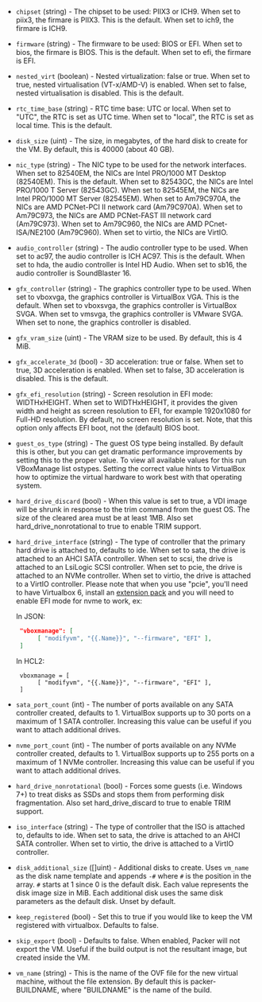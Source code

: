 <!-- Code generated from the comments of the Config struct in builder/virtualbox/iso/builder.go; DO NOT EDIT MANUALLY -->

- `chipset` (string) - The chipset to be used: PIIX3 or ICH9.
  When set to piix3, the firmare is PIIX3. This is the default.
  When set to ich9, the firmare is ICH9.

- `firmware` (string) - The firmware to be used: BIOS or EFI.
  When set to bios, the firmare is BIOS. This is the default.
  When set to efi, the firmare is EFI.

- `nested_virt` (boolean) - Nested virtualization: false or true.
  When set to true, nested virtualisation (VT-x/AMD-V) is enabled.
  When set to false, nested virtualisation is disabled. This is the default.

- `rtc_time_base` (string) - RTC time base: UTC or local.
  When set to "UTC", the RTC is set as UTC time.
  When set to "local", the RTC is set as local time. This is the default.

- `disk_size` (uint) - The size, in megabytes, of the hard disk to create for the VM. By
  default, this is 40000 (about 40 GB).

- `nic_type` (string) - The NIC type to be used for the network interfaces.
  When set to 82540EM, the NICs are Intel PRO/1000 MT Desktop (82540EM). This is the default.
  When set to 82543GC, the NICs are Intel PRO/1000 T Server (82543GC).
  When set to 82545EM, the NICs are Intel PRO/1000 MT Server (82545EM).
  When set to Am79C970A, the NICs are AMD PCNet-PCI II network card (Am79C970A).
  When set to Am79C973, the NICs are AMD PCNet-FAST III network card (Am79C973).
  When set to Am79C960, the NICs are AMD PCnet-ISA/NE2100 (Am79C960).
  When set to virtio, the NICs are VirtIO.

- `audio_controller` (string) - The audio controller type to be used.
  When set to ac97, the audio controller is ICH AC97. This is the default.
  When set to hda, the audio controller is Intel HD Audio.
  When set to sb16, the audio controller is SoundBlaster 16.

- `gfx_controller` (string) - The graphics controller type to be used.
  When set to vboxvga, the graphics controller is VirtualBox VGA. This is the default.
  When set to vboxsvga, the graphics controller is VirtualBox SVGA.
  When set to vmsvga, the graphics controller is VMware SVGA.
  When set to none, the graphics controller is disabled.

- `gfx_vram_size` (uint) - The VRAM size to be used. By default, this is 4 MiB.

- `gfx_accelerate_3d` (bool) - 3D acceleration: true or false.
  When set to true, 3D acceleration is enabled.
  When set to false, 3D acceleration is disabled. This is the default.

- `gfx_efi_resolution` (string) - Screen resolution in EFI mode: WIDTHxHEIGHT.
  When set to WIDTHxHEIGHT, it provides the given width and height as screen resolution
  to EFI, for example 1920x1080 for Full-HD resolution. By default, no screen resolution
  is set. Note, that this option only affects EFI boot, not the (default) BIOS boot.

- `guest_os_type` (string) - The guest OS type being installed. By default this is other, but you can
  get dramatic performance improvements by setting this to the proper
  value. To view all available values for this run VBoxManage list
  ostypes. Setting the correct value hints to VirtualBox how to optimize
  the virtual hardware to work best with that operating system.

- `hard_drive_discard` (bool) - When this value is set to true, a VDI image will be shrunk in response
  to the trim command from the guest OS. The size of the cleared area must
  be at least 1MB. Also set hard_drive_nonrotational to true to enable
  TRIM support.

- `hard_drive_interface` (string) - The type of controller that the primary hard drive is attached to,
  defaults to ide. When set to sata, the drive is attached to an AHCI SATA
  controller. When set to scsi, the drive is attached to an LsiLogic SCSI
  controller. When set to pcie, the drive is attached to an NVMe
  controller. When set to virtio, the drive is attached to a VirtIO
  controller. Please note that when you use "pcie", you'll need to have
  Virtualbox 6, install an [extension
  pack](https://www.virtualbox.org/wiki/Downloads#VirtualBox6.0.14OracleVMVirtualBoxExtensionPack)
  and you will need to enable EFI mode for nvme to work, ex:
  
  In JSON:
  ```json
   "vboxmanage": [
        [ "modifyvm", "{{.Name}}", "--firmware", "EFI" ],
   ]
  ```
  
  In HCL2:
  ```hcl
   vboxmanage = [
        [ "modifyvm", "{{.Name}}", "--firmware", "EFI" ],
   ]
  ```

- `sata_port_count` (int) - The number of ports available on any SATA controller created, defaults
  to 1. VirtualBox supports up to 30 ports on a maximum of 1 SATA
  controller. Increasing this value can be useful if you want to attach
  additional drives.

- `nvme_port_count` (int) - The number of ports available on any NVMe controller created, defaults
  to 1. VirtualBox supports up to 255 ports on a maximum of 1 NVMe
  controller. Increasing this value can be useful if you want to attach
  additional drives.

- `hard_drive_nonrotational` (bool) - Forces some guests (i.e. Windows 7+) to treat disks as SSDs and stops
  them from performing disk fragmentation. Also set hard_drive_discard to
  true to enable TRIM support.

- `iso_interface` (string) - The type of controller that the ISO is attached to, defaults to ide.
  When set to sata, the drive is attached to an AHCI SATA controller.
  When set to virtio, the drive is attached to a VirtIO controller.

- `disk_additional_size` ([]uint) - Additional disks to create. Uses `vm_name` as the disk name template and
  appends `-#` where `#` is the position in the array. `#` starts at 1 since 0
  is the default disk. Each value represents the disk image size in MiB.
  Each additional disk uses the same disk parameters as the default disk.
  Unset by default.

- `keep_registered` (bool) - Set this to true if you would like to keep the VM registered with
  virtualbox. Defaults to false.

- `skip_export` (bool) - Defaults to false. When enabled, Packer will not export the VM. Useful
  if the build output is not the resultant image, but created inside the
  VM.

- `vm_name` (string) - This is the name of the OVF file for the new virtual machine, without
  the file extension. By default this is packer-BUILDNAME, where
  "BUILDNAME" is the name of the build.

<!-- End of code generated from the comments of the Config struct in builder/virtualbox/iso/builder.go; -->
